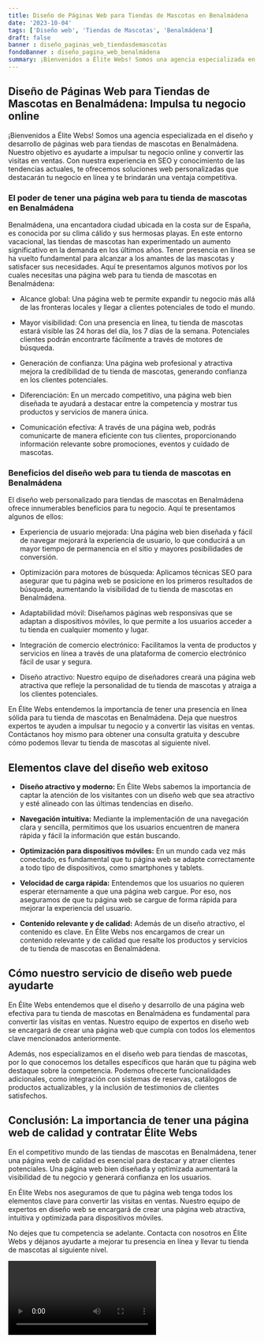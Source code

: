 ```yaml
---
title: Diseño de Páginas Web para Tiendas de Mascotas en Benalmádena
date: '2023-10-04'
tags: ['Diseño web', 'Tiendas de Mascotas', 'Benalmádena']
draft: false
banner : diseño_paginas_web_tiendasdemascotas
fondoBanner : diseño_pagina_web_benalmádena
summary: ¡Bienvenidos a Élite Webs! Somos una agencia especializada en el diseño y desarrollo de páginas web para tiendas de mascotas en Benalmádena. Nuestro objetivo es ayudarte a impulsar tu negocio online y convertir las visitas en ventas. Con nuestra experiencia en SEO y conocimiento de las tendencias actuales, te ofrecemos soluciones web personalizadas que destacarán tu negocio en línea y te brindarán una ventaja competitiva.
---
```


## Diseño de Páginas Web para Tiendas de Mascotas en Benalmádena: Impulsa tu negocio online

¡Bienvenidos a Élite Webs! Somos una agencia especializada en el diseño y desarrollo de páginas web para tiendas de mascotas en Benalmádena. Nuestro objetivo es ayudarte a impulsar tu negocio online y convertir las visitas en ventas. Con nuestra experiencia en SEO y conocimiento de las tendencias actuales, te ofrecemos soluciones web personalizadas que destacarán tu negocio en línea y te brindarán una ventaja competitiva.

### El poder de tener una página web para tu tienda de mascotas en Benalmádena

Benalmádena, una encantadora ciudad ubicada en la costa sur de España, es conocida por su clima cálido y sus hermosas playas. En este entorno vacacional, las tiendas de mascotas han experimentado un aumento significativo en la demanda en los últimos años. Tener presencia en línea se ha vuelto fundamental para alcanzar a los amantes de las mascotas y satisfacer sus necesidades. Aquí te presentamos algunos motivos por los cuales necesitas una página web para tu tienda de mascotas en Benalmádena:

- Alcance global: Una página web te permite expandir tu negocio más allá de las fronteras locales y llegar a clientes potenciales de todo el mundo.

- Mayor visibilidad: Con una presencia en línea, tu tienda de mascotas estará visible las 24 horas del día, los 7 días de la semana. Potenciales clientes podrán encontrarte fácilmente a través de motores de búsqueda.

- Generación de confianza: Una página web profesional y atractiva mejora la credibilidad de tu tienda de mascotas, generando confianza en los clientes potenciales.

- Diferenciación: En un mercado competitivo, una página web bien diseñada te ayudará a destacar entre la competencia y mostrar tus productos y servicios de manera única.

- Comunicación efectiva: A través de una página web, podrás comunicarte de manera eficiente con tus clientes, proporcionando información relevante sobre promociones, eventos y cuidado de mascotas.

### Beneficios del diseño web para tu tienda de mascotas en Benalmádena

El diseño web personalizado para tiendas de mascotas en Benalmádena ofrece innumerables beneficios para tu negocio. Aquí te presentamos algunos de ellos:

- Experiencia de usuario mejorada: Una página web bien diseñada y fácil de navegar mejorará la experiencia de usuario, lo que conducirá a un mayor tiempo de permanencia en el sitio y mayores posibilidades de conversión.

- Optimización para motores de búsqueda: Aplicamos técnicas SEO para asegurar que tu página web se posicione en los primeros resultados de búsqueda, aumentando la visibilidad de tu tienda de mascotas en Benalmádena.

- Adaptabilidad móvil: Diseñamos páginas web responsivas que se adaptan a dispositivos móviles, lo que permite a los usuarios acceder a tu tienda en cualquier momento y lugar.

- Integración de comercio electrónico: Facilitamos la venta de productos y servicios en línea a través de una plataforma de comercio electrónico fácil de usar y segura.

- Diseño atractivo: Nuestro equipo de diseñadores creará una página web atractiva que refleje la personalidad de tu tienda de mascotas y atraiga a los clientes potenciales.

En Élite Webs entendemos la importancia de tener una presencia en línea sólida para tu tienda de mascotas en Benalmádena. Deja que nuestros expertos te ayuden a impulsar tu negocio y a convertir las visitas en ventas. Contáctanos hoy mismo para obtener una consulta gratuita y descubre cómo podemos llevar tu tienda de mascotas al siguiente nivel.

<GifSeo />

<Cta />

## Elementos clave del diseño web exitoso

- **Diseño atractivo y moderno:** En Élite Webs sabemos la importancia de captar la atención de los visitantes con un diseño web que sea atractivo y esté alineado con las últimas tendencias en diseño.

- **Navegación intuitiva:** Mediante la implementación de una navegación clara y sencilla, permitimos que los usuarios encuentren de manera rápida y fácil la información que están buscando.

- **Optimización para dispositivos móviles:** En un mundo cada vez más conectado, es fundamental que tu página web se adapte correctamente a todo tipo de dispositivos, como smartphones y tablets.

- **Velocidad de carga rápida:** Entendemos que los usuarios no quieren esperar eternamente a que una página web cargue. Por eso, nos aseguramos de que tu página web se cargue de forma rápida para mejorar la experiencia del usuario.

- **Contenido relevante y de calidad:** Además de un diseño atractivo, el contenido es clave. En Élite Webs nos encargamos de crear un contenido relevante y de calidad que resalte los productos y servicios de tu tienda de mascotas en Benalmádena.

## Cómo nuestro servicio de diseño web puede ayudarte

En Élite Webs entendemos que el diseño y desarrollo de una página web efectiva para tu tienda de mascotas en Benalmádena es fundamental para convertir las visitas en ventas. Nuestro equipo de expertos en diseño web se encargará de crear una página web que cumpla con todos los elementos clave mencionados anteriormente.

Además, nos especializamos en el diseño web para tiendas de mascotas, por lo que conocemos los detalles específicos que harán que tu página web destaque sobre la competencia. Podemos ofrecerte funcionalidades adicionales, como integración con sistemas de reservas, catálogos de productos actualizables, y la inclusión de testimonios de clientes satisfechos.

## Conclusión: La importancia de tener una página web de calidad y contratar Élite Webs

En el competitivo mundo de las tiendas de mascotas en Benalmádena, tener una página web de calidad es esencial para destacar y atraer clientes potenciales. Una página web bien diseñada y optimizada aumentará la visibilidad de tu negocio y generará confianza en los usuarios.

En Élite Webs nos aseguramos de que tu página web tenga todos los elementos clave para convertir las visitas en ventas. Nuestro equipo de expertos en diseño web se encargará de crear una página web atractiva, intuitiva y optimizada para dispositivos móviles.

No dejes que tu competencia se adelante. Contacta con nosotros en Élite Webs y déjanos ayudarte a mejorar tu presencia en línea y llevar tu tienda de mascotas al siguiente nivel.

<Video />

<CtaBot job='Tiendas de Mascotas' city='Benalmádena'/>

<Gmaps query='Benalmádena+españa+maps' />